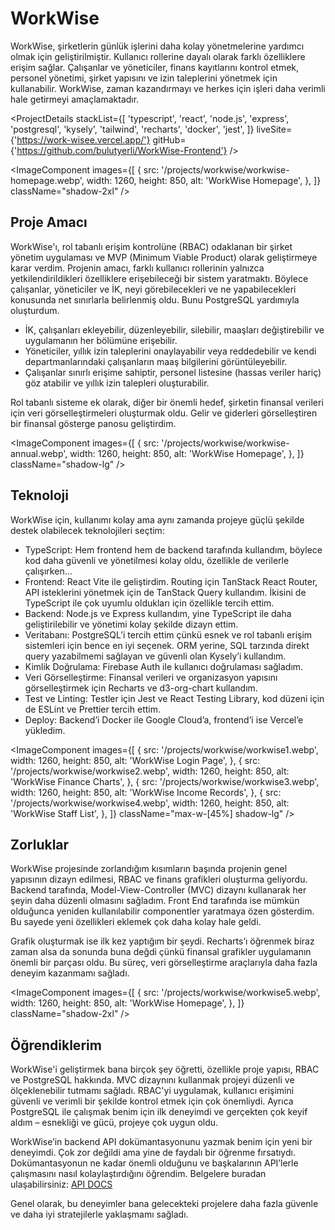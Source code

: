 # WorkWise

WorkWise, şirketlerin günlük işlerini daha kolay yönetmelerine yardımcı olmak için geliştirilmiştir. Kullanıcı rollerine dayalı olarak farklı özelliklere erişim sağlar. Çalışanlar ve yöneticiler, finans kayıtlarını kontrol etmek, personel yönetimi, şirket yapısını ve izin taleplerini yönetmek için kullanabilir. WorkWise, zaman kazandırmayı ve herkes için işleri daha verimli hale getirmeyi amaçlamaktadır.

<ProjectDetails
  stackList={[
    'typescript',
    'react',
    'node.js',
    'express',
    'postgresql',
    'kysely',
    'tailwind',
    'recharts',
    'docker',
    'jest',
  ]}
  liveSite={'https://work-wisee.vercel.app/'}
  gitHub={'https://github.com/bulutyerli/WorkWise-Frontend'}
/>

<ImageComponent
  images={[
    {
      src: '/projects/workwise/workwise-homepage.webp',
      width: 1260,
      height: 850,
      alt: 'WorkWise Homepage',
    },
  ]}
  className="shadow-2xl"
/>

## Proje Amacı

WorkWise'ı, rol tabanlı erişim kontrolüne (RBAC) odaklanan bir şirket yönetim uygulaması ve MVP (Minimum Viable Product) olarak geliştirmeye karar verdim. Projenin amacı, farklı kullanıcı rollerinin yalnızca yetkilendirildikleri özelliklere erişebileceği bir sistem yaratmaktı. Böylece çalışanlar, yöneticiler ve İK, neyi görebilecekleri ve ne yapabilecekleri konusunda net sınırlarla belirlenmiş oldu. Bunu PostgreSQL yardımıyla oluşturdum.

- İK, çalışanları ekleyebilir, düzenleyebilir, silebilir, maaşları değiştirebilir ve uygulamanın her bölümüne erişebilir.
- Yöneticiler, yıllık izin taleplerini onaylayabilir veya reddedebilir ve kendi departmanlarındaki çalışanların maaş bilgilerini görüntüleyebilir.
- Çalışanlar sınırlı erişime sahiptir, personel listesine (hassas veriler hariç) göz atabilir ve yıllık izin talepleri oluşturabilir.

Rol tabanlı sisteme ek olarak, diğer bir önemli hedef, şirketin finansal verileri için veri görselleştirmeleri oluşturmak oldu. Gelir ve giderleri görselleştiren bir finansal gösterge panosu geliştirdim.

<div className="flex lg:gap-14 items-center flex-wrap lg:flex-nowrap">

<ImageComponent
  images={[
    {
      src: '/projects/workwise/workwise-annual.webp',
      width: 1260,
      height: 850,
      alt: 'WorkWise Homepage',
    },
  ]}
  className="shadow-lg"
/>

<div className="min-w-1/2">

## Teknoloji

WorkWise için, kullanımı kolay ama aynı zamanda projeye güçlü şekilde destek olabilecek teknolojileri seçtim:

- TypeScript: Hem frontend hem de backend tarafında kullandım, böylece kod daha güvenli ve yönetilmesi kolay oldu, özellikle de verilerle çalışırken...
- Frontend: React Vite ile geliştirdim. Routing için TanStack React Router, API isteklerini yönetmek için de TanStack Query kullandım. İkisini de TypeScript ile çok uyumlu oldukları için özellikle tercih ettim.
- Backend: Node.js ve Express kullandım, yine TypeScript ile daha geliştirilebilir ve yönetimi kolay şekilde dizayn ettim.
- Veritabanı: PostgreSQL’i tercih ettim çünkü esnek ve rol tabanlı erişim sistemleri için bence en iyi seçenek. ORM yerine, SQL tarzında direkt query yazabilmemi sağlayan ve güvenli olan Kysely’i kullandım.
- Kimlik Doğrulama: Firebase Auth ile kullanıcı doğrulaması sağladım.
- Veri Görselleştirme: Finansal verileri ve organizasyon yapısını görselleştirmek için Recharts ve d3-org-chart kullandım.
- Test ve Linting: Testler için Jest ve React Testing Library, kod düzeni için de ESLint ve Prettier tercih ettim.
- Deploy: Backend’i Docker ile Google Cloud’a, frontend’i ise Vercel’e yükledim.

</div>
</div>

<ImageComponent
  images={[
    {
      src: '/projects/workwise/workwise1.webp',
      width: 1260,
      height: 850,
      alt: 'WorkWise Login Page',
    },
    {
      src: '/projects/workwise/workwise2.webp',
      width: 1260,
      height: 850,
      alt: 'WorkWise Finance Charts',
    },
    {
      src: '/projects/workwise/workwise3.webp',
      width: 1260,
      height: 850,
      alt: 'WorkWise Income Records',
    },
    {
      src: '/projects/workwise/workwise4.webp',
      width: 1260,
      height: 850,
      alt: 'WorkWise Staff List',
    },
  ]}
  className="max-w-[45%] shadow-lg"
/>

<div className="justify-self-center text-center">

## Zorluklar

WorkWise projesinde zorlandığım kısımların başında projenin genel yapısının dizayn edilmesi, RBAC ve finans grafikleri oluşturma geliyordu. Backend tarafında, Model-View-Controller (MVC) dizaynı kullanarak her şeyin daha düzenli olmasını sağladım. Front End tarafında ise mümkün olduğunca yeniden kullanılabilir componentler yaratmaya özen gösterdim. Bu sayede yeni özellikleri eklemek çok daha kolay hale geldi.

Grafik oluşturmak ise ilk kez yaptığım bir şeydi. Recharts’ı öğrenmek biraz zaman alsa da sonunda buna değdi çünkü finansal grafikler uygulamanın önemli bir parçası oldu. Bu süreç, veri görselleştirme araçlarıyla daha fazla deneyim kazanmamı sağladı.

</div>

<ImageComponent
  images={[
    {
      src: '/projects/workwise/workwise5.webp',
      width: 1260,
      height: 850,
      alt: 'WorkWise Homepage',
    },
  ]}
  className="shadow-2xl"
/>

## Öğrendiklerim

WorkWise'i geliştirmek bana birçok şey öğretti, özellikle proje yapısı, RBAC ve PostgreSQL hakkında. MVC dizaynını kullanmak projeyi düzenli ve ölçeklenebilir tutmamı sağladı. RBAC'yi uygulamak, kullanıcı erişimini güvenli ve verimli bir şekilde kontrol etmek için çok önemliydi. Ayrıca PostgreSQL ile çalışmak benim için ilk deneyimdi ve gerçekten çok keyif aldım – esnekliği ve gücü, projeye çok uygun oldu.

WorkWise’in backend API dokümantasyonunu yazmak benim için yeni bir deneyimdi. Çok zor değildi ama yine de faydalı bir öğrenme fırsatıydı. Dokümantasyonun ne kadar önemli olduğunu ve başkalarının API’lerle çalışmasını nasıl kolaylaştırdığını öğrendim. Belgelere buradan ulaşabilirsiniz: <a href="https://github.com/bulutyerli/WorkWise-Backend?tab=readme-ov-file#api-documentation" target="_blank">API DOCS</a>

Genel olarak, bu deneyimler bana gelecekteki projelere daha fazla güvenle ve daha iyi stratejilerle yaklaşmamı sağladı.

